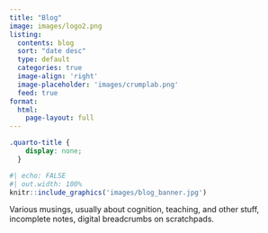 ```yaml
---
title: "Blog"
image: images/logo2.png
listing:
  contents: blog
  sort: "date desc"
  type: default
  categories: true
  image-align: 'right'
  image-placeholder: 'images/crumplab.png'
  feed: true
format: 
  html: 
    page-layout: full
---
```


```css
.quarto-title {
    display: none;
  }
```

```r
#| echo: FALSE
#| out.width: 100%
knitr::include_graphics('images/blog_banner.jpg')
```

Various musings, usually about cognition, teaching, and other stuff, incomplete notes, digital breadcrumbs on scratchpads.
